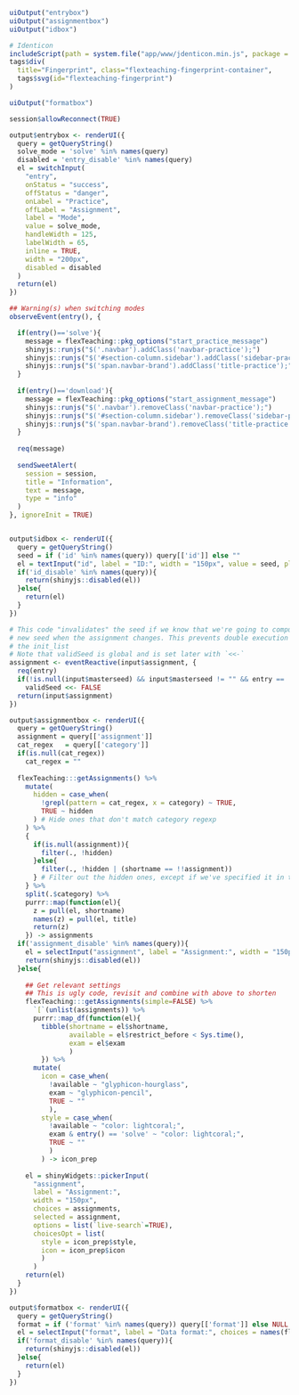 
```r
uiOutput("entrybox")
uiOutput("assignmentbox")
uiOutput("idbox")

# Identicon
includeScript(path = system.file("app/www/jdenticon.min.js", package = "flexTeaching"))
tags$div(
  title="Fingerprint", class="flexteaching-fingerprint-container",
  tags$svg(id="flexteaching-fingerprint")
)

uiOutput("formatbox")
```

```r

session$allowReconnect(TRUE)

output$entrybox <- renderUI({
  query = getQueryString()
  solve_mode = 'solve' %in% names(query)
  disabled = 'entry_disable' %in% names(query)
  el = switchInput(
    "entry",
    onStatus = "success", 
    offStatus = "danger",
    onLabel = "Practice",
    offLabel = "Assignment",
    label = "Mode",
    value = solve_mode,
    handleWidth = 125,
    labelWidth = 65,
    inline = TRUE,
    width = "200px",
    disabled = disabled
  )
  return(el)
})

## Warning(s) when switching modes
observeEvent(entry(), {

  if(entry()=='solve'){
    message = flexTeaching::pkg_options("start_practice_message")
    shinyjs::runjs("$('.navbar').addClass('navbar-practice');")
    shinyjs::runjs("$('#section-column.sidebar').addClass('sidebar-practice');")
    shinyjs::runjs("$('span.navbar-brand').addClass('title-practice');")
  }
  
  if(entry()=='download'){
    message = flexTeaching::pkg_options("start_assignment_message")
    shinyjs::runjs("$('.navbar').removeClass('navbar-practice');")
    shinyjs::runjs("$('#section-column.sidebar').removeClass('sidebar-practice');")
    shinyjs::runjs("$('span.navbar-brand').removeClass('title-practice');")
  }
  
  req(message)
  
  sendSweetAlert(
    session = session,
    title = "Information",
    text = message,
    type = "info"
  )
}, ignoreInit = TRUE)


output$idbox <- renderUI({
  query = getQueryString()
  seed = if ('id' %in% names(query)) query[['id']] else ""
  el = textInput("id", label = "ID:", width = "150px", value = seed, placeholder = "Your ID")
  if('id_disable' %in% names(query)){
    return(shinyjs::disabled(el))
  }else{
    return(el)
  }
})

# This code "invalidates" the seed if we know that we're going to compute
# new seed when the assignment changes. This prevents double execution of 
# the init_list
# Note that validSeed is global and is set later with `<<-`
assignment <- eventReactive(input$assignment, {
  req(entry)
  if(!is.null(input$masterseed) && input$masterseed != "" && entry == 'solve')
    validSeed <<- FALSE
  return(input$assignment)
})

output$assignmentbox <- renderUI({
  query = getQueryString()
  assignment = query[['assignment']]
  cat_regex   = query[['category']]
  if(is.null(cat_regex))
    cat_regex = ""
  
  flexTeaching:::getAssignments() %>%
    mutate(
      hidden = case_when(
        !grepl(pattern = cat_regex, x = category) ~ TRUE,
        TRUE ~ hidden
      ) # Hide ones that don't match category regexp
    ) %>%
    {
      if(is.null(assignment)){
        filter(., !hidden)
      }else{
        filter(., !hidden | (shortname == !!assignment))
      } # Filter out the hidden ones, except if we've specified it in the query string
    } %>%
    split(.$category) %>%
    purrr::map(function(el){
      z = pull(el, shortname)
      names(z) = pull(el, title)
      return(z)
    }) -> assignments
  if('assignment_disable' %in% names(query)){
    el = selectInput("assignment", label = "Assignment:", width = "150px", choices = assignments, selected = assignment)
    return(shinyjs::disabled(el))
  }else{
    
    ## Get relevant settings
    ## This is ugly code, revisit and combine with above to shorten
    flexTeaching:::getAssignments(simple=FALSE) %>% 
      `[`(unlist(assignments)) %>%
      purrr::map_df(function(el){
        tibble(shortname = el$shortname,
               available = el$restrict_before < Sys.time(),
               exam = el$exam
               )
        }) %>%
      mutate(
        icon = case_when(
          !available ~ "glyphicon-hourglass",
          exam ~ "glyphicon-pencil",
          TRUE ~ ""
          ),
        style = case_when(
          !available ~ "color: lightcoral;",
          exam & entry() == 'solve' ~ "color: lightcoral;",
          TRUE ~ ""
          )
        ) -> icon_prep
    
    el = shinyWidgets::pickerInput(
      "assignment", 
      label = "Assignment:", 
      width = "150px", 
      choices = assignments,
      selected = assignment,
      options = list(`live-search`=TRUE),
      choicesOpt = list(
        style = icon_prep$style,
        icon = icon_prep$icon
        )
      )
    return(el)
  }
})

output$formatbox <- renderUI({
  query = getQueryString()
  format = if ('format' %in% names(query)) query[['format']] else NULL
  el = selectInput("format", label = "Data format:", choices = names(flexTeaching:::formats), selected = format)
  if('format_disable' %in% names(query)){
    return(shinyjs::disabled(el))
  }else{
    return(el)
  }
})


```
